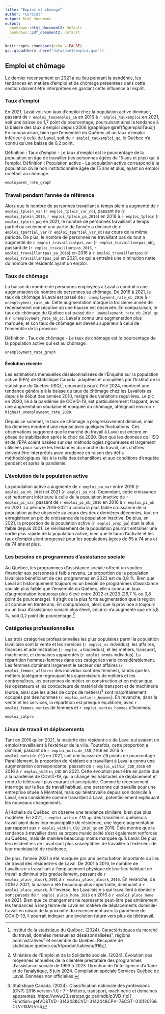 ```yaml
---
title: "Emploi et chômage"
author: "Curbcut"
output: html_document
output:
  bookdown::html_document2: default
  bookdown::pdf_document2: default
---
```


```r
knitr::opts_chunk$set(echo = FALSE)
qs::qload(here::here("data/axe1/emploi.qsm"))
```

## Emploi et chômage

Le dernier recensement en 2021 a eu lieu pendant la pandémie, les tendances en matière d'emploi et de chômage présentées dans cette section doivent être interprétées en gardant cette influence à l'esprit.

### Taux d'emploi

En 2021, Laval voit son taux d'emploi chez la population active diminuer, passant de `r emploi_tauxemploi_16` en 2016 à `r emploi_tauxemploi` en 2021, soit une baisse de 1,7 point de pourcentage, poursuivant ainsi la tendance à la baisse des taux d'emploi depuis 2006 (graphique \@ref(fig:emploiTaux)). En comparaison, bien que l'ensemble du Québec ait un taux d'emploi inférieur à celui de Laval, soit de `r emploi_tauxemploi_qc`, le Québec n'a connu qu'une baisse de 0,2 point.

Définition : Taux d'emploi - Le taux d'emploi est le pourcentage de la population en âge de travailler (les personnes âgées de 15 ans et plus) qui à l'emploi. Définition : Population active - La population active correspond à la population civile non institutionnelle âgée de 15 ans et plus, ayant un emploi ou étant au chômage.

```r
employment_rate_graph
```

### Travail pendant l'année de référence

Alors que le nombre de personnes travaillant à temps plein a augmenté de `r emploi_tplein_var` (`r emploi_tplein_var_nb`), passant de (`r emploi_tplein_2016`, `r emploi_tplein_pa_2016`) en 2016 à `r emploi_tplein` (`r emploi_tplein_pa`) en 2021, le nombre de personnes travaillant à temps partiel ou seulement une partie de l'année a diminué de `r emploi_tpartiel_var` (`r emploi_tpartiel_var_nb`) au cours de la même période. De plus, le nombre de personnes ne travaillant pas du tout a augmenté de `r emploi_travaillantpas_var` (`r emploi_travaillantpas_nb`), passant de (`r emploi_travaillantpas_2016`, `r emploi_travaillantpas_pa_2016`) en 2016 à `r emploi_travaillantpas` (`r emploi_travaillantpas_pa`) en 2021, ce qui a entraîné une diminution nette du nombre de résidents ayant un emploi.

### Taux de chômage

La baisse du nombre de personnes employées à Laval a conduit à une augmentation du nombre de personnes au chômage. De 2016 à 2021, le taux de chômage à Laval est passé de `r unemployment_rate_nb_2016` à `r unemployment_rate_nb`. Cette augmentation marque la troisième année de recensement consécutive où une hausse est observée. En comparaison, le taux de chômage du Québec est passé de `r unemployment_rate_nb_2016_qc` à `r unemployment_rate_nb_qc`. Laval a connu une augmentation plus marquée, et son taux de chômage est devenu supérieur à celui de l'ensemble de la province.

Définition : Taux de chômage - Le taux de chômage est le pourcentage de la population active qui est au chômage.

```r
unemployment_rate_graph
```

#### Évolution récente

Les estimations mensuelles désaisonnalisées de l'Enquête sur la population active (EPA) de Statistique Canada, adaptées et compilées par l'Institut de la statistique du Québec (ISQ)[^1], couvrant jusqu'à l'été 2024, montrent une tendance générale à la baisse du taux de chômage chez les Lavallois·es· depuis le début des années 2010, malgré des variations régulières. Le pic en 2020, lié à la pandémie de COVID-19, est particulièrement frappant, avec une augmentation soudaine et marquée du chômage, atteignant environ `r highest_unemployment_rate_2020`.

[^1]: Institut de la statistique du Québec. (2024). Caractéristiques du marché du travail, données mensuelles désaisonnalisées¹, régions administratives² et ensemble du Québec. Récupéré de statistique.quebec.ca/fr/produit/tableau/916

Depuis ce sommet, le taux de chômage a progressivement diminué, mais les données montrent une reprise avec quelques fluctuations. Ces observations suggèrent que le marché du travail à Laval est encore en phase de stabilisation après le choc de 2020. Bien que les données de l'ISQ et de l'EPA soient basées sur des méthodologies rigoureuses et largement utilisées pour suivre les tendances du marché du travail, ces chiffres doivent être interprétés avec prudence en raison des défis méthodologiques liés à la taille des échantillons et aux conditions d'enquête pendant et après la pandémie.

### L'évolution de la population active

La population active a augmenté de `r emploi_pa_var` entre 2016 (`r emploi_pa_nb_2016`) et 2021 (`r emploi_pa_nb`). Cependant, cette croissance est nettement inférieure à celle de la population inactive de `r emploi_pi_var`, passant de `r emploi_pi_nb_2016` en 2016 à `r emploi_pi_nb` en 2021. La période 2016-2021 a connu la plus faible croissance de la population active observée au cours des deux dernières décennies, tout en enregistrant un pic de croissance de la population inactive. De plus, en 2021, la proportion de la population active (`r emploi_prop_pa`) était la plus faible depuis 2001. Le vieillissement de la population pourrait entraîner une sortie plus rapide de la population active, bien que le taux d'activité et les taux d'emploi aient progressé pour les populations âgées de 65 à 74 ans et de 74 ans et plus.

### Les besoins en programmes d'assistance sociale

Au Québec, les programmes d'assistance sociale offrent un soutien financier aux personnes à faible revenu. La proportion de la population lavalloise bénéficiant de ces programmes en 2023 est de 3,8 %. Bien que Laval ait historiquement toujours eu un besoin de programmes d'assistance sociale plus faible que l\'ensemble du Québec, elle a connu un taux d'augmentation beaucoup plus élevé entre 2022 et 2023 (26,7 % ou 0,8 point de pourcentage). Il s'agit de la plus forte augmentation que la région ait connue en trente ans. En comparaison, alors que la province a toujours eu un taux d'assistance sociale plus élevé, celui-ci n'a augmenté que de 5,8 %, soit 0,2 point de pourcentage.^[Ministère de l'Emploi et de la Solidarité sociale. (2024). Évolution des moyennes annuelles de la clientèle prestataire des programmes d'assistance sociale de 1993 à 2023. Direction de l'intelligence d'affaire et de l'analytique, 5 juin 2024. Compilation spéciale Services Québec de Laval. Données non officielles.]

### Catégories professionnelles

Les trois catégories professionnelles les plus populaires parmi la population lavalloise sont la vente et les services (`r emploi_vs` individus), les affaires, finances et administration (`r emploi_af`individus), et les métiers, transport, machinerie, et domaines apparentés (`r emploi_mtmda` individus). La répartition hommes-femmes dans ces catégories varie considérablement. Les femmes dominent largement le secteur des affaires (`r emploi_femmes_affaires` des individus sont des femmes), tandis que les métiers (catégorie regroupant les superviseurs de métiers et les contremaîtres, les personnes de métier en construction et en mécanique, les opérateurs et les conducteurs de matériel de transport et de machinerie lourde, ainsi que les aides de corps de métiers)^[Statistique Canada. (2024). Classification nationale des professions (CNP) 2016 version 1.0 - 7 - Métiers, transport, machinerie et domaines apparentés. https://www23.statcan.gc.ca/imdb/p3VD_f.pl?Function=getVD&TVD=314243&CVD=314244&CPV=7&CST=01012016&CLV=1&MLV=4] sont majoritairement occupés par des hommes (`r emploi_metiers_hommes`). En revanche, dans la vente et les services, la répartition est presque équilibrée, avec `r emploi_femmes_ventes` de femmes et `r emploi_ventes_hommes` d’hommes.

```r
emploi_catpro
```

### Lieux de travail et déplacements 

Tant en 2016 qu'en 2021, la majorité des résident·e·s de Laval qui avaient un emploi travaillaient à l'extérieur de la ville. Toutefois, cette proportion a diminué, passant de `r emploi_outside_CSD_2016` en 2016 à `r emploi_outside_CSD` en 2021, soit une baisse de 7,6 points de pourcentage. Parallèlement, la proportion de résident·e·s travaillant à Laval a connu une augmentation correspondante, passant de `r emploi_within_CSD_2016` en 2016 à `r emploi_within_CSD` en 2021. Cette évolution peut être en partie due à la pandémie de COVID-19, qui a changé les habitudes de déplacement et rendu le télétravail plus courant et acceptable. Comme le recensement interroge sur le lieu de travail habituel, une personne qui travaille pour une entreprise située à Montréal, mais qui télétravaille depuis son domicile à Laval, sera considérée comme travaillant à Laval, potentiellement expliquant les nouveaux changements.

À l'échelle du Québec, on observe une tendance similaire, bien que plus modérée. En 2021, `r emploi_within_CSD_qc` des travailleurs québécois travaillaient dans leur municipalité de résidence, une légère augmentation par rapport aux `r emploi_within_CSD_2016_qc` en 2016. Cela montre que la tendance à travailler dans sa propre municipalité s'est également renforcée au Québec, mais de manière beaucoup moins marquée qu'à Laval. De plus, les résident·e·s de Laval sont plus susceptibles de travailler à l'extérieur de leur municipalité de résidence.

De plus, l'année 2021 a été marquée par une perturbation importante du lieu de travail des résident·e·s de Laval. De 2001 à 2016, le nombre de Lavallois·e·s travaillant à l’emplacement physique de leur lieu habituel de travail a diminué très graduellement, passant de `r emploi_place_atwork_2001` à `r emploi_place_atwork_2016`. En revanche, de 2016 à 2021, la baisse a été beaucoup plus importante, diminuant à `r emploi_place_atwork`. À l'inverse, les Lavallois·e·s qui travaillent à domicile sont passés de `r emploi_place_home_2016` en 2016 à `r emploi_place_home` en 2021. Bien que ce changement ne représente peut-être pas entièrement les tendances à long terme de Laval en matière de déplacements domicile-travail en raison de la proximité du recensement avec la pandémie de COVID-19, il pourrait indiquer une évolution future vers plus de télétravail.



